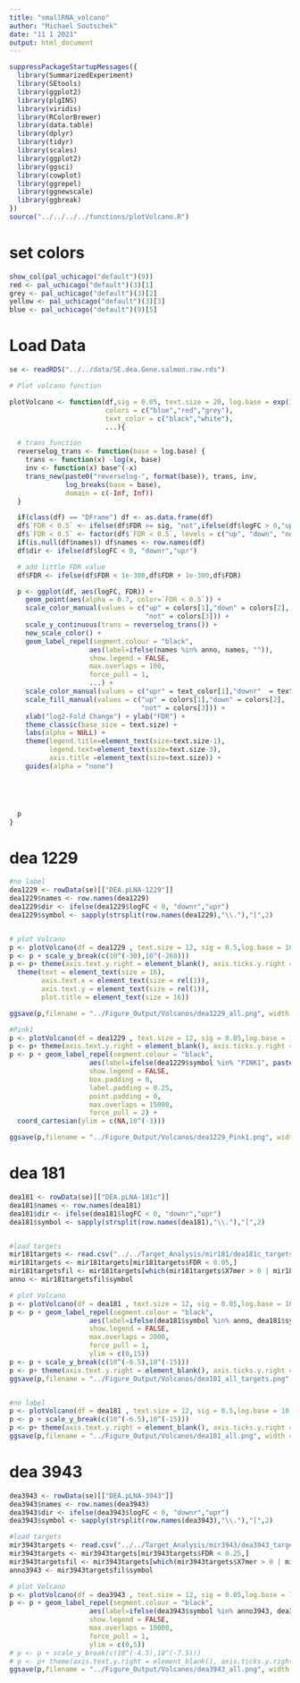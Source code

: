 ```yaml
---
title: "smallRNA_volcano"
author: "Michael Soutschek"
date: "11 1 2021"
output: html_document
---
```




```r
suppressPackageStartupMessages({
  library(SummarizedExperiment)
  library(SEtools)
  library(ggplot2)
  library(plgINS)
  library(viridis)
  library(RColorBrewer)
  library(data.table)
  library(dplyr)
  library(tidyr)
  library(scales)
  library(ggplot2)
  library(ggsci)
  library(cowplot)
  library(ggrepel)
  library(ggnewscale)
  library(ggbreak) 
})
source("../../../../functions/plotVolcano.R")
```




# set colors
```r
show_col(pal_uchicago("default")(9))
red <- pal_uchicago("default")(3)[1]
grey <- pal_uchicago("default")(3)[2]
yellow <- pal_uchicago("default")(3)[3]
blue <- pal_uchicago("default")(9)[5]
```


# Load Data
```r
se <- readRDS("../../data/SE.dea.Gene.salmon.raw.rds")
```



```r
# Plot volcano function

plotVolcano <- function(df,sig = 0.05, text.size = 20, log.base = exp(1), anno,
                        colors = c("blue","red","grey"),
                        text_color = c("black","white"),
                        ...){

  # trans function
  reverselog_trans <- function(base = log.base) {
    trans <- function(x) -log(x, base)
    inv <- function(x) base^(-x)
    trans_new(paste0("reverselog-", format(base)), trans, inv,
              log_breaks(base = base),
              domain = c(-Inf, Inf))
  }

  if(class(df) == "DFrame") df <- as.data.frame(df)
  df$`FDR < 0.5` <- ifelse(df$FDR >= sig, "not",ifelse(df$logFC > 0,"up","down"))
  df$`FDR < 0.5` <- factor(df$`FDR < 0.5`, levels = c("up", "down", "not"))
  if(is.null(df$names)) df$names <- row.names(df)
  df$dir <- ifelse(df$logFC < 0, "downr","upr")

  # add little FDR value
  df$FDR <- ifelse(df$FDR < 1e-300,df$FDR + 1e-300,df$FDR)

  p <- ggplot(df, aes(logFC, FDR)) +
    geom_point(aes(alpha = 0.7, color=`FDR < 0.5`)) +
    scale_color_manual(values = c("up" = colors[1],"down" = colors[2],
                                  "not" = colors[3])) +
    scale_y_continuous(trans = reverselog_trans()) +
    new_scale_color() +
    geom_label_repel(segment.colour = "black",
                    aes(label=ifelse(names %in% anno, names, "")),
                    show.legend = FALSE,
                    max.overlaps = 100,
                    force_pull = 1,
                    ...) +
    scale_color_manual(values = c("upr" = text_color[1],"downr"  = text_color[2])) +
    scale_fill_manual(values = c("up" = colors[1],"down" = colors[2],
                                 "not" = colors[3])) +
    xlab("log2-Fold Change") + ylab("FDR") +
    theme_classic(base_size = text.size) +
    labs(alpha = NULL) +
    theme(legend.title=element_text(size=text.size-1),
          legend.text=element_text(size=text.size-3),
          axis.title =element_text(size=text.size)) +
    guides(alpha = "none")





  p
}
```



# dea 1229
```r
#no label
dea1229 <- rowData(se)[["DEA.pLNA-1229"]]
dea1229$names <- row.names(dea1229)
dea1229$dir <- ifelse(dea1229$logFC < 0, "downr","upr")
dea1229$symbol <- sapply(strsplit(row.names(dea1229),"\\."),"[",2)


# plot Volcano
p <- plotVolcano(df = dea1229 , text.size = 12, sig = 0.5,log.base = 10, xlim_min = NA, xlim_max = NA, anno = NULL, colors = c(yellow,blue,grey)) + ggtitle("pLNA-1229")
p <- p + scale_y_break(c(10^(-30),10^(-260)))
p <- p+ theme(axis.text.y.right = element_blank(), axis.ticks.y.right = element_blank(), axis.title.y.right = element_blank(), axis.line.y.right = element_blank()) +
  theme(text = element_text(size = 16), 
        axis.text.x = element_text(size = rel(1)),
        axis.text.y = element_text(size = rel(1)),
        plot.title = element_text(size = 16))

ggsave(p,filename = "../Figure_Output/Volcanos/dea1229_all.png", width = 5, height = 4)
```


```r
#Pink1
p <- plotVolcano(df = dea1229 , text.size = 12, sig = 0.05,log.base = 10, anno = NULL, colors = c(yellow,blue,grey)) + ggtitle("pLNA-1229")
p <- p+ theme(axis.text.y.right = element_blank(), axis.ticks.y.right = element_blank(), axis.title.y.right = element_blank(), axis.line.y.right = element_blank())
p <- p + geom_label_repel(segment.colour = "black",
                    aes(label=ifelse(dea1229$symbol %in% "PINK1", paste0(dea1229$symbol," FDR:",round(dea1229[dea1229$symbol == "PINK1","FDR"],2)), "")),
                    show.legend = FALSE,
                    box.padding = 0,
                    label.padding = 0.25,
                    point.padding = 0,
                    max.overlaps = 15000,
                    force_pull = 2) +
  coord_cartesian(ylim = c(NA,10^(-3)))

ggsave(p,filename = "../Figure_Output/Volcanos/dea1229_Pink1.png", width = 6, height = 4.5)
```



# dea 181
```r
dea181 <- rowData(se)[["DEA.pLNA-181c"]]
dea181$names <- row.names(dea181)
dea181$dir <- ifelse(dea181$logFC < 0, "downr","upr")
dea181$symbol <- sapply(strsplit(row.names(dea181),"\\."),"[",2)


#load targets
mir181targets <- read.csv("../../Target_Analysis/mir181/dea181c_targets_genebased.csv")
mir181targets <- mir181targets[mir181targets$FDR < 0.05,]
mir181targetsfil <- mir181targets[which(mir181targets$X7mer > 0 | mir181targets$X8mer > 0), ]
anno <- mir181targetsfil$symbol

# plot Volcano
p <- plotVolcano(df = dea181 , text.size = 12, sig = 0.05,log.base = 10, anno = mir181targetsfil$symbol, colors = c(yellow,blue,grey)) + ggtitle("pLNA-181c")
p <- p + geom_label_repel(segment.colour = "black", 
                    aes(label=ifelse(dea181$symbol %in% anno, dea181$symbol, "")),
                    show.legend = FALSE,
                    max.overlaps = 2000,
                    force_pull = 1,
                    ylim = c(0,15))
p <- p + scale_y_break(c(10^(-6.5),10^(-15)))
p <- p+ theme(axis.text.y.right = element_blank(), axis.ticks.y.right = element_blank(), axis.title.y.right = element_blank(), axis.line.y.right = element_blank())
ggsave(p,filename = "../Figure_Output/Volcanos/dea181_all_targets.png", width = 6, height = 4.5)


#no label
p <- plotVolcano(df = dea181 , text.size = 12, sig = 0.5,log.base = 10, xlim_min = NA, xlim_max = NA, anno = NULL, colors = c(yellow,blue,grey)) + ggtitle("pLNA-181c")
p <- p + scale_y_break(c(10^(-6.5),10^(-15)))
p <- p+ theme(axis.text.y.right = element_blank(), axis.ticks.y.right = element_blank(), axis.title.y.right = element_blank(), axis.line.y.right = element_blank())
ggsave(p,filename = "../Figure_Output/Volcanos/dea181_all.png", width = 6, height = 4.5)
```



# dea 3943
```r
dea3943 <- rowData(se)[["DEA.pLNA-3943"]]
dea3943$names <- row.names(dea3943)
dea3943$dir <- ifelse(dea3943$logFC < 0, "downr","upr")
dea3943$symbol <- sapply(strsplit(row.names(dea3943),"\\."),"[",2)

#load targets
mir3943targets <- read.csv("../../Target_Analysis/mir3943/dea3943_targets_genebased.csv")
mir3943targets <- mir3943targets[mir3943targets$FDR < 0.25,]
mir3943targetsfil <- mir3943targets[which(mir3943targets$X7mer > 0 | mir3943targets$X8mer > 0), ]
anno3943 <- mir3943targetsfil$symbol

# plot Volcano
p <- plotVolcano(df = dea3943 , text.size = 12, sig = 0.05,log.base = 10, anno = NULL, colors = c(yellow,blue,grey)) + ggtitle("pLNA-3943")
p <- p + geom_label_repel(segment.colour = "black", 
                    aes(label=ifelse(dea3943$symbol %in% anno3943, dea3943$symbol, "")),
                    show.legend = FALSE,
                    max.overlaps = 10000,
                    force_pull = 1,                  
                    ylim = c(0,5))
# p <- p + scale_y_break(c(10^(-4.5),10^(-7.5)))
# p <- p+ theme(axis.text.y.right = element_blank(), axis.ticks.y.right = element_blank(), axis.title.y.right = element_blank(), axis.line.y.right = element_blank())
ggsave(p,filename = "../Figure_Output/Volcanos/dea3943_all.png", width = 6, height = 4.5)
```





